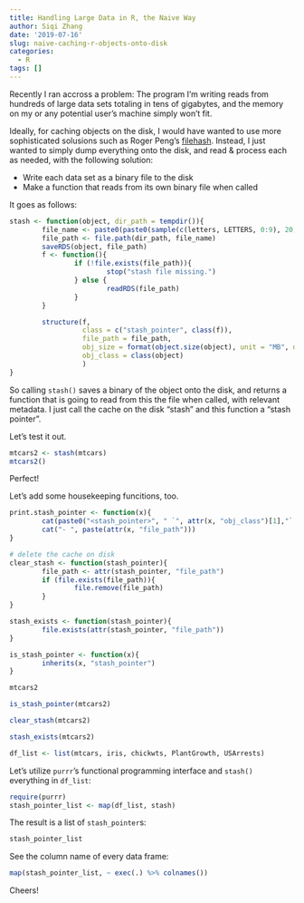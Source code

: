 ```yaml
---
title: Handling Large Data in R, the Naive Way
author: Siqi Zhang
date: '2019-07-16'
slug: naive-caching-r-objects-onto-disk
categories:
  - R
tags: []
---
```


Recently I ran accross a problem: The program I'm writing reads from hundreds of large data sets totaling in tens of gigabytes, and the memory on my or any potential user's machine simply won't fit. 

Ideally, for caching objects on the disk, I would have wanted to use more sophisticated solusions such as Roger Peng's [filehash](https://cran.r-project.org/web/packages/filehash/index.html). Instead, I just wanted to simply dump everything onto the disk, and read & process each as needed, with the following solution: 

- Write each data set as a binary file to the disk
- Make a function that reads from its own binary file when called

It goes as follows:
```r
stash <- function(object, dir_path = tempdir()){
        file_name <- paste0(paste0(sample(c(letters, LETTERS, 0:9), 20, TRUE), collapse = ""), ".RStash")
        file_path <- file.path(dir_path, file_name)
        saveRDS(object, file_path)
        f <- function(){
                if (!file.exists(file_path)){
                        stop("stash file missing.")
                } else {
                        readRDS(file_path)
                }
        }

        structure(f,
                  class = c("stash_pointer", class(f)),
                  file_path = file_path,
                  obj_size = format(object.size(object), unit = "MB", digits = 2),
                  obj_class = class(object)
                  )
}


```


So calling `stash()` saves a binary of the object onto the disk, and returns a function that is going to read from this the file when called, with relevant metadata. I just call the cache on the disk "stash" and this function a "stash pointer".  


Let's test it out.

```r
mtcars2 <- stash(mtcars)
mtcars2() 
```
Perfect! 


Let's add some housekeeping funcitions, too.
```r
print.stash_pointer <- function(x){
        cat(paste0("<stash_pointer>", " `", attr(x, "obj_class")[1],"` ", attr(x, "obj_size"), "\n"))
        cat("- ", paste(attr(x, "file_path")))
}

# delete the cache on disk
clear_stash <- function(stash_pointer){
        file_path <- attr(stash_pointer, "file_path")
        if (file.exists(file_path)){
                file.remove(file_path)      
        } 
}

stash_exists <- function(stash_pointer){
        file.exists(attr(stash_pointer, "file_path"))
}

is_stash_pointer <- function(x){
        inherits(x, "stash_pointer")
}
```



```r
mtcars2
```

```r
is_stash_pointer(mtcars2)
```

```r
clear_stash(mtcars2)
```

```r
stash_exists(mtcars2)
```

```r
df_list <- list(mtcars, iris, chickwts, PlantGrowth, USArrests)
```

Let's utilize `purrr`'s functional programming interface and `stash()` everything in `df_list`:
```r
require(purrr)
stash_pointer_list <- map(df_list, stash)
```

The result is a list of `stash_pointer`s:
```r
stash_pointer_list
```

See the column name of every data frame:
```r
map(stash_pointer_list, ~ exec(.) %>% colnames())
```

Cheers! 
